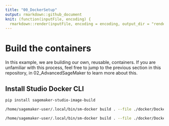 ```yaml
---
title: "00_DockerSetup"
output: rmarkdown::github_document
knit: (function(inputFile, encoding) {
  rmarkdown::render(inputFile, encoding = encoding, output_dir = "rendered") })
---
```


# Build the containers
In this example, we are building our own, reusable, containers. If you are unfamiliar with this process, feel free to jump to the previous section in this repository, in 02_AdvancedSageMaker to learn more about this. 

## Install Studio Docker CLI
```bash
pip install sagemaker-studio-image-build
```

```bash
/home/sagemaker-user/.local/bin/sm-docker build . --file ./docker/Dockerfile-processing --repository sagemaker-r-processing-pipeline:1.0
```

```bash
/home/sagemaker-user/.local/bin/sm-docker build . --file ./docker/Dockerfile-train-and-deploy --repository sagemaker-r-train-and-deploy-pipeline:1.0
```

